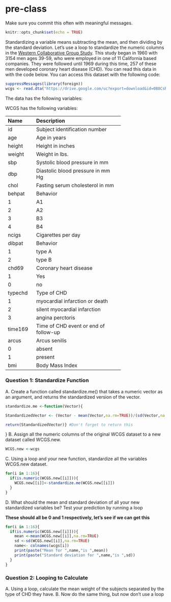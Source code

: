 # pre-class


Make sure you commit this often with meaningful messages. 



```r
knitr::opts_chunk$set(echo = TRUE)
```








Standardizing a variable means subtracting the mean, and then dividing by the standard deviation. Let’s use a loop to standardize the numeric columns in the [Western Collaborative Group Study](https://clinicaltrials.gov/ct2/show/NCT00005174). This study began in 1960 with 3154 men ages 39-59, who were employed in one of 11 California based companies. They were followed until 1969 during this time, 257 of these men developed coronary heart disease (CHD). You can read this data in with the code below. You can access this dataset with the following code:

```R

suppressMessages(library(foreign))
wcgs <- read.dta("https://drive.google.com/uc?export=download&id=0B8CsRLdwqzbzYWxfN3ExQllBQkU")
```

The data has the following variables:



WCGS has the following variables:

-----------------------------------------------------------
Name    Description
------- -------------------------------------------
id      Subject identification number

age     Age in years

height  Height in inches

weight  Weight in lbs.

sbp     Systolic blood pressure in mm 

dbp     Diastolic blood pressure in mm Hg

chol    Fasting serum cholesterol in mm 

behpat  Behavior

  1       A1

  2       A2

  3       B3

  4       B4

ncigs   Cigarettes per day

dibpat  Behavior

1       type A

2       type B

chd69   Coronary heart disease

1       Yes

0       no

typechd Type of CHD

1       myocardial infarction or death

2       silent myocardial infarction

3       angina perctoris

time169 Time of CHD event or end of follow-up

arcus   Arcus senilis

0       absent

1       present

bmi     Body Mass Index
-----------------------------------------------------------




### Question 1: Standardize Function

A. Create a function called standardize.me() that takes a numeric vector as an argument, and returns the standardized version of the vector. 

```R
standardize.me <-function(Vector){

StandardizedVector <- (Vector - mean(Vector,na.rm=TRUE))/(sd(Vector,na.rm=TRUE)) #Standardizing the vector

return(StandardizedVector)} #Don't forget to return this
```

}
B. Assign all the numeric columns of the original WCGS dataset to a new dataset called WCGS.new.
```r
WCGS.new <-wcgs
```


C. Using a loop and your new function, standardize all the variables WCGS.new dataset.
```r
for(i in 1:16){
  if(is.numeric(WCGS.new[[i]])){
    WCGS.new[[i]]<-standardize.me(WCGS.new[[i]])
  }
}

```

D. What should the mean and standard deviation of all your new standardized variables be? Test your prediction by running a loop

**These should all be 0 and 1 respectively, let's see if we can get this**

```r
for(i in 1:16){
  if(is.numeric(WCGS.new[[i]])){
    mean <-mean(WCGS.new[[i]],na.rm=TRUE)
    sd <-sd(WCGS.new[[i]],na.rm=TRUE)
    name<- colnames(wcgs[i])
    print(paste("Mean for ",name,"is ",mean))
    print(paste("Standard deviation for ",name,"is ",sd))
  }
}
```


### Question 2: Looping to Calculate

A. Using a loop, calculate the mean weight of the subjects separated by the type of CHD they have.
B. Now do the same thing, but now don’t use a loop

